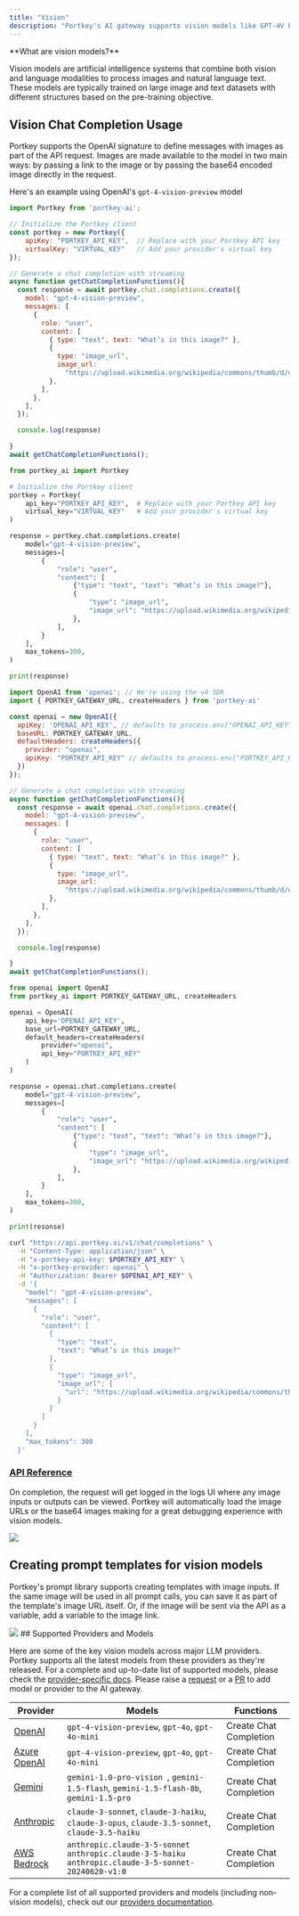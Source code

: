 ```yaml
---
title: "Vision"
description: "Portkey's AI gateway supports vision models like GPT-4V by OpenAI, Gemini by Google and more."
---
```


<Info>
**What are vision models?**

Vision models are artificial intelligence systems that combine both vision and language modalities to process images and natural language text. These models are typically trained on large image and text datasets with different structures based on the pre-training objective.
</Info>

## Vision Chat Completion Usage

Portkey supports the OpenAI signature to define messages with images as part of the API request. Images are made available to the model in two main ways: by passing a link to the image or by passing the base64 encoded image directly in the request.

Here's an example using OpenAI's `gpt-4-vision-preview` model

<Tabs>
  <Tab title="NodeJS">

```js
import Portkey from 'portkey-ai';

// Initialize the Portkey client
const portkey = new Portkey({
    apiKey: "PORTKEY_API_KEY",  // Replace with your Portkey API key
    virtualKey: "VIRTUAL_KEY"   // Add your provider's virtual key
});

// Generate a chat completion with streaming
async function getChatCompletionFunctions(){
  const response = await portkey.chat.completions.create({
    model: "gpt-4-vision-preview",
    messages: [
      {
        role: "user",
        content: [
          { type: "text", text: "What’s in this image?" },
          {
            type: "image_url",
            image_url:
              "https://upload.wikimedia.org/wikipedia/commons/thumb/d/dd/Gfp-wisconsin-madison-the-nature-boardwalk.jpg/2560px-Gfp-wisconsin-madison-the-nature-boardwalk.jpg",
          },
        ],
      },
    ],
  });

  console.log(response)

}
await getChatCompletionFunctions();
```
  </Tab>
  <Tab title="Python">

```py
from portkey_ai import Portkey

# Initialize the Portkey client
portkey = Portkey(
    api_key="PORTKEY_API_KEY",  # Replace with your Portkey API key
    virtual_key="VIRTUAL_KEY"   # Add your provider's virtual key
)

response = portkey.chat.completions.create(
    model="gpt-4-vision-preview",
    messages=[
        {
            "role": "user",
            "content": [
                {"type": "text", "text": "What’s in this image?"},
                {
                    "type": "image_url",
                    "image_url": "https://upload.wikimedia.org/wikipedia/commons/thumb/d/dd/Gfp-wisconsin-madison-the-nature-boardwalk.jpg/2560px-Gfp-wisconsin-madison-the-nature-boardwalk.jpg",
                },
            ],
        }
    ],
    max_tokens=300,
)

print(response)
```
  </Tab>
  <Tab title="OpenAI NodeJS">

```js
import OpenAI from 'openai'; // We're using the v4 SDK
import { PORTKEY_GATEWAY_URL, createHeaders } from 'portkey-ai'

const openai = new OpenAI({
  apiKey: 'OPENAI_API_KEY', // defaults to process.env["OPENAI_API_KEY"],
  baseURL: PORTKEY_GATEWAY_URL,
  defaultHeaders: createHeaders({
    provider: "openai",
    apiKey: "PORTKEY_API_KEY" // defaults to process.env["PORTKEY_API_KEY"]
  })
});

// Generate a chat completion with streaming
async function getChatCompletionFunctions(){
  const response = await openai.chat.completions.create({
    model: "gpt-4-vision-preview",
    messages: [
      {
        role: "user",
        content: [
          { type: "text", text: "What’s in this image?" },
          {
            type: "image_url",
            image_url:
              "https://upload.wikimedia.org/wikipedia/commons/thumb/d/dd/Gfp-wisconsin-madison-the-nature-boardwalk.jpg/2560px-Gfp-wisconsin-madison-the-nature-boardwalk.jpg",
          },
        ],
      },
    ],
  });

  console.log(response)

}
await getChatCompletionFunctions();
```
  </Tab>
  <Tab title="OpenAI Python">

```py
from openai import OpenAI
from portkey_ai import PORTKEY_GATEWAY_URL, createHeaders

openai = OpenAI(
    api_key='OPENAI_API_KEY',
    base_url=PORTKEY_GATEWAY_URL,
    default_headers=createHeaders(
        provider="openai",
        api_key="PORTKEY_API_KEY"
    )
)

response = openai.chat.completions.create(
    model="gpt-4-vision-preview",
    messages=[
        {
            "role": "user",
            "content": [
                {"type": "text", "text": "What’s in this image?"},
                {
                    "type": "image_url",
                    "image_url": "https://upload.wikimedia.org/wikipedia/commons/thumb/d/dd/Gfp-wisconsin-madison-the-nature-boardwalk.jpg/2560px-Gfp-wisconsin-madison-the-nature-boardwalk.jpg",
                },
            ],
        }
    ],
    max_tokens=300,
)

print(resonse)
```
  </Tab>
<Tab title="cURL">

```sh
curl "https://api.portkey.ai/v1/chat/completions" \
  -H "Content-Type: application/json" \
  -H "x-portkey-api-key: $PORTKEY_API_KEY" \
  -H "x-portkey-provider: openai" \
  -H "Authorization: Bearer $OPENAI_API_KEY" \
  -d '{
    "model": "gpt-4-vision-preview",
    "messages": [
      {
        "role": "user",
        "content": [
          {
            "type": "text",
            "text": "What’s in this image?"
          },
          {
            "type": "image_url",
            "image_url": {
              "url": "https://upload.wikimedia.org/wikipedia/commons/thumb/d/dd/Gfp-wisconsin-madison-the-nature-boardwalk.jpg/2560px-Gfp-wisconsin-madison-the-nature-boardwalk.jpg"
            }
          }
        ]
      }
    ],
    "max_tokens": 300
  }'
```
  </Tab>
</Tabs>

### [API Reference](/product/ai-gateway/multimodal-capabilities/vision#vision-chat-completion-usage)

On completion, the request will get logged in the logs UI where any image inputs or outputs can be viewed. Portkey will automatically load the image URLs or the base64 images making for a great debugging experience with vision models.

<Frame>
  <img src="/images/product/ai-gateway/ai-17.webp"/>
</Frame>

## Creating prompt templates for vision models

Portkey's prompt library supports creating templates with image inputs. If the same image will be used in all prompt calls, you can save it as part of the template's image URL itself. Or, if the image will be sent via the API as a variable, add a variable to the image link.

<Frame>
  <img src="/images/product/ai-gateway/ai-18.gif"/>
</Frame>
## Supported Providers and Models

Here are some of the key vision models across major LLM providers. Portkey supports all the latest models from these providers as they're released. For a complete and up-to-date list of supported models, please check the [provider-specific docs](../../../integrations/llms).  Please raise a [request](/integrations/llms/suggest-a-new-integration) or a [PR](https://github.com/Portkey-AI/gateway/pulls) to add model or provider to the AI gateway.

| Provider                                             | Models                                                                                       | Functions              |
| ---------------------------------------------------- | -------------------------------------------------------------------------------------------- | ---------------------- |
| [OpenAI](/integrations/llms/openai)             | `gpt-4-vision-preview`, `gpt-4o`, `gpt-4o-mini `                                                   | Create Chat Completion |
| [Azure OpenAI](/integrations/llms/azure-openai) | `gpt-4-vision-preview`, `gpt-4o`, `gpt-4o-mini `                                                   | Create Chat Completion |
| [Gemini](/integrations/llms/gemini)             | `gemini-1.0-pro-vision `, `gemini-1.5-flash`, `gemini-1.5-flash-8b`, `gemini-1.5-pro`              | Create Chat Completion |
| [Anthropic](/integrations/llms/anthropic)       | `claude-3-sonnet`, `claude-3-haiku`, `claude-3-opus`,  `claude-3.5-sonnet`, `claude-3.5-haiku`     | Create Chat Completion |
| [AWS Bedrock](/integrations/llms/aws-bedrock)   | `anthropic.claude-3-5-sonnet anthropic.claude-3-5-haiku anthropic.claude-3-5-sonnet-20240620-v1:0` | Create Chat Completion |

For a complete list of all supported providers and models (including non-vision models), check out our [providers documentation](../../../integrations/llms).